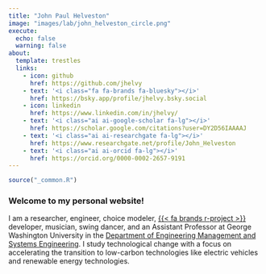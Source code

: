 ```yaml
---
title: "John Paul Helveston"
image: "images/lab/john_helveston_circle.png"
execute: 
  echo: false
  warning: false
about:
  template: trestles
  links:
    - icon: github
      href: https://github.com/jhelvy
    - text: '<i class="fa fa-brands fa-bluesky"></i>'
      href: https://bsky.app/profile/jhelvy.bsky.social
    - icon: linkedin
      href: https://www.linkedin.com/in/jhelvy/
    - text: '<i class="ai ai-google-scholar fa-lg"></i>'
      href: https://scholar.google.com/citations?user=DY2D56IAAAAJ
    - text: '<i class="ai ai-researchgate fa-lg"></i>'
      href: https://www.researchgate.net/profile/John_Helveston
    - text: '<i class="ai ai-orcid fa-lg"></i>'
      href: https://orcid.org/0000-0002-2657-9191
---
```


```r
source("_common.R")
```

### Welcome to my personal website!

I am a researcher, engineer, choice modeler, [{{< fa brands r-project >}}](https://www.r-project.org/about.html) developer, musician, swing dancer, and an Assistant Professor at George Washington University in the [Department of Engineering Management and Systems Engineering](http://emse.seas.gwu.edu/). I study technological change with a focus on accelerating the transition to low-carbon technologies like electric vehicles and renewable energy technologies.
